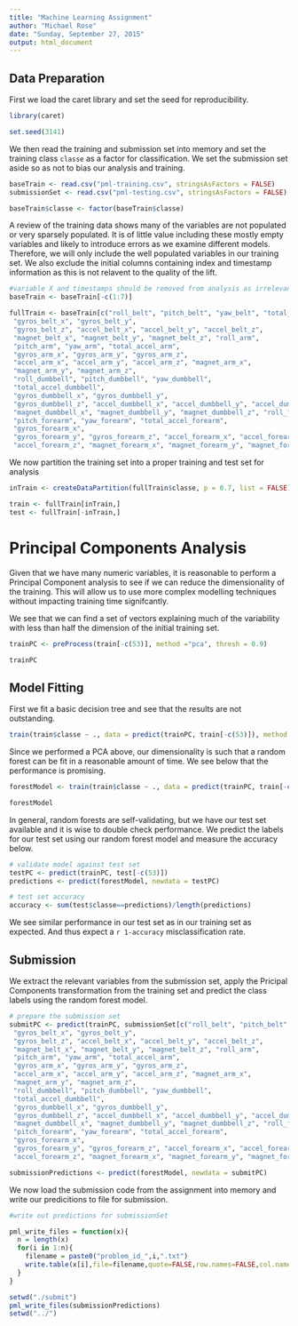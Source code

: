 ```yaml
---
title: "Machine Learning Assignment"
author: "Michael Rose"
date: "Sunday, September 27, 2015"
output: html_document
---
```


## Data Preparation
First we load the caret library and set the seed for reproducibility.

```r
library(caret)

set.seed(3141)
```

We then read the training and submission set into memory and set the training class `classe` as a factor for classification.  We set the submission set aside so as not to bias our analysis and training.

```r
baseTrain <- read.csv("pml-training.csv", stringsAsFactors = FALSE)
submissionSet <- read.csv("pml-testing.csv", stringsAsFactors = FALSE)

baseTrain$classe <- factor(baseTrain$classe)
```


A review of the training data shows many of the variables are not populated or very sparsely populated.  It is of little value including these mostly empty variables and likely to introduce errors as we examine different models.  Therefore, we will only include the well populated variables in our training set.  We also exclude the initial columns containing index and timestamp information as this is not relavent to the quality of the lift.

```r
#variable X and timestamps should be removed from analysis as irrelevant to classification
baseTrain <- baseTrain[-c(1:7)]

fullTrain <- baseTrain[c("roll_belt", "pitch_belt", "yaw_belt", "total_accel_belt",
 "gyros_belt_x", "gyros_belt_y", 
 "gyros_belt_z", "accel_belt_x", "accel_belt_y", "accel_belt_z", 
 "magnet_belt_x", "magnet_belt_y", "magnet_belt_z", "roll_arm", 
 "pitch_arm", "yaw_arm", "total_accel_arm", 
 "gyros_arm_x", "gyros_arm_y", "gyros_arm_z",
 "accel_arm_x", "accel_arm_y", "accel_arm_z", "magnet_arm_x",
 "magnet_arm_y", "magnet_arm_z",
 "roll_dumbbell", "pitch_dumbbell", "yaw_dumbbell", 
 "total_accel_dumbbell",
 "gyros_dumbbell_x", "gyros_dumbbell_y", 
 "gyros_dumbbell_z", "accel_dumbbell_x", "accel_dumbbell_y", "accel_dumbbell_z", 
 "magnet_dumbbell_x", "magnet_dumbbell_y", "magnet_dumbbell_z", "roll_forearm", 
 "pitch_forearm", "yaw_forearm", "total_accel_forearm", 
 "gyros_forearm_x", 
 "gyros_forearm_y", "gyros_forearm_z", "accel_forearm_x", "accel_forearm_y", 
 "accel_forearm_z", "magnet_forearm_x", "magnet_forearm_y", "magnet_forearm_z", "classe")]
```

We now partition the training set into a proper training and test set for analysis
``` r
inTrain <- createDataPartition(fullTrain$classe, p = 0.7, list = FALSE)

train <- fullTrain[inTrain,]
test <- fullTrain[-inTrain,]
```


# Principal Components Analysis

Given that we have many numeric variables, it is reasonable to perform a Principal Component analysis to see if we can reduce the dimensionality of the training.  This will allow us to use more complex modelling techniques without impacting training time signifcantly.

We see that we can find a set of vectors explaining much of the variability with less than half the dimension of the initial training set.
```r
trainPC <- preProcess(train[-c(53)], method ="pca", thresh = 0.9) 

trainPC
```

## Model Fitting
First we fit a basic decision tree and see that the results are not outstanding.  
```r
train(train$classe ~ ., data = predict(trainPC, train[-c(53)]), method = "rpart")
```

Since we performed a PCA above, our dimensionality is such that a random forest can be fit in a reasonable amount of time.  We see below that the performance is promising.
```r
forestModel <- train(train$classe ~ ., data = predict(trainPC, train[-c(53)]), method = "rf")

forestModel
```

In general, random forests are self-validating, but we have our test set available and it is wise to double check performance. We predict the labels for our test set using our random forest model and measure the accuracy below.

```r
# validate model against test set
testPC <- predict(trainPC, test[-c(53)])
predictions <- predict(forestModel, newdata = testPC)

# test set accuracy
accuracy <- sum(test$classe==predictions)/length(predictions)
```

We see similar performance in our test set as in our training set as expected.  And thus expect a `r 1-accuracy` misclassification rate.

## Submission
We extract the relevant variables from the submission set, apply the Pricipal Components transformation from the training set and predict the class labels using the random forest model.

```r
# prepare the submission set
submitPC <- predict(trainPC, submissionSet[c("roll_belt", "pitch_belt", "yaw_belt", "total_accel_belt",
 "gyros_belt_x", "gyros_belt_y", 
 "gyros_belt_z", "accel_belt_x", "accel_belt_y", "accel_belt_z", 
 "magnet_belt_x", "magnet_belt_y", "magnet_belt_z", "roll_arm", 
 "pitch_arm", "yaw_arm", "total_accel_arm", 
 "gyros_arm_x", "gyros_arm_y", "gyros_arm_z",
 "accel_arm_x", "accel_arm_y", "accel_arm_z", "magnet_arm_x",
 "magnet_arm_y", "magnet_arm_z",
 "roll_dumbbell", "pitch_dumbbell", "yaw_dumbbell", 
 "total_accel_dumbbell",
 "gyros_dumbbell_x", "gyros_dumbbell_y", 
 "gyros_dumbbell_z", "accel_dumbbell_x", "accel_dumbbell_y", "accel_dumbbell_z", 
 "magnet_dumbbell_x", "magnet_dumbbell_y", "magnet_dumbbell_z", "roll_forearm", 
 "pitch_forearm", "yaw_forearm", "total_accel_forearm", 
 "gyros_forearm_x", 
 "gyros_forearm_y", "gyros_forearm_z", "accel_forearm_x", "accel_forearm_y", 
 "accel_forearm_z", "magnet_forearm_x", "magnet_forearm_y", "magnet_forearm_z")])

submissionPredictions <- predict(forestModel, newdata = submitPC)
```

We now load the submission code from the assignment into memory and write our predicitions to file for submission.

```r
#write out predictions for submissionSet

pml_write_files = function(x){
  n = length(x)
  for(i in 1:n){
    filename = paste0("problem_id_",i,".txt")
    write.table(x[i],file=filename,quote=FALSE,row.names=FALSE,col.names=FALSE)
  }
}

setwd("./submit")
pml_write_files(submissionPredictions)
setwd("../")
```
